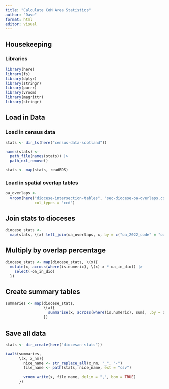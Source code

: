 ```yaml
---
title: "Calculate CoM Area Statistics"
author: "Dave"
format: html
editor: visual
---
```


## Housekeeping

### Libraries

```r
library(here)
library(fs)
library(dplyr)
library(stringr)
library(purrr)
library(vroom)
library(magrittr)
library(stringr)
```

## Load in Data

### Load in census data

```r
stats <- dir_ls(here("census-data-scotland"))

names(stats) <- 
  path_file(names(stats)) |> 
  path_ext_remove()

stats <- map(stats, readRDS)
```

### Load in spatial overlap tables

```r

oa_overlaps <-
  vroom(here("diocese-intersection-tables", "sec-diocese-oa-overlaps.csv"),
             col_types = "ccd")


```

## Join stats to dioceses

```r
diocese_stats <- 
  map(stats, \(x) left_join(oa_overlaps, x, by = c("oa_2022_code" = "oa_code_2021")))

```

## Multiply by overlap percentage

```r
diocese_stats <- map(diocese_stats, \(x){
  mutate(x, across(where(is.numeric), \(x) x * oa_in_dio)) |> 
    select(-oa_in_dio)
  })
```

## Create summary tables

```r
summaries <- map(diocese_stats, 
                 \(x){
                   summarise(x, across(where(is.numeric), sum), .by = diocese)
                 })
```

## Save all data

```r
stats <- dir_create(here("diocesan-stats"))

iwalk(summaries, 
      \(x, x_nm){
        nice_name <- str_replace_all(x_nm, "_", "-")
        file_name <- path(stats, nice_name, ext = "csv")
        
        vroom_write(x, file_name, delim = ",", bom = TRUE)
      })
```
